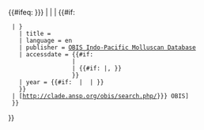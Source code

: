 <includeonly>{{#ifeq: {{{ID|{{{id|}}}}}} |
| {{Citation error|使用{{tl|OBIS}}時必須提供<tt>id</tt>參數。|nocat={{{template doc demo|}}}}}
| {{#if: {{{taxon|}}}
  | {{cite web
    | url = http://clade.ansp.org/obis/search.php/{{{ID|{{{id|}}}}}}
    | title = {{{taxon|}}}
    | language = en
    | publisher = [[OBIS Indo-Pacific Molluscan Database]]
    | accessdate = {{#if: {{{accessdate|}}}
                   | {{{accessdate|}}}
                   | {{#if: {{{date|}}}|{{{date|}}},&nbsp;}}{{{year|}}}
                   }}
    | year = {{#if: {{{year|}}} | {{{year|}}} | }}
    }}
  | [http://clade.ansp.org/obis/search.php/{{{ID|{{{id|}}}}}} OBIS]
  }}
}}</includeonly><noinclude>
{{Documentation}}
</noinclude>